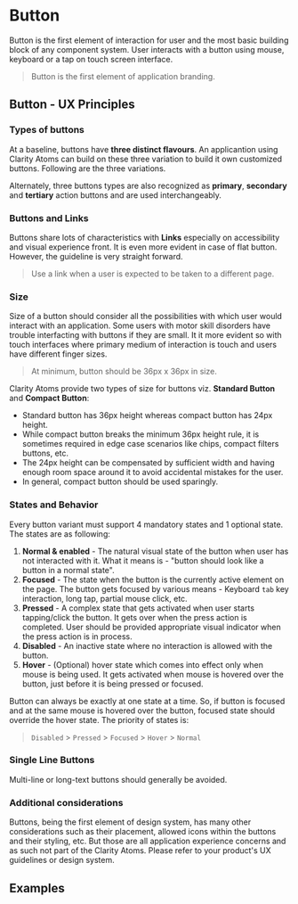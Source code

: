 
# Button

Button is the first element of interaction for user and the most basic building block of any component
system. User interacts with a button using mouse, keyboard or a tap on touch screen interface.

> Button is the first element of application branding.

## Button - UX Principles

### Types of buttons
At a baseline, buttons have **three distinct flavours**. An applicantion using Clarity Atoms can
build on these three variation to build it own customized buttons. Following are the three variations.

<ButtonVariation />

Alternately, three buttons types are also recognized as **primary**, **secondary** and **tertiary**
action buttons and are used interchangeably.

### Buttons and Links
Buttons share lots of characteristics with **Links** especially on accessibility and visual experience
front. It is even more evident in case of flat button. However, the guideline is very straight forward.

> Use a link when a user is expected to be taken to a different page.


### Size
Size of a button should consider all the possibilities with which user would interact with an
application. Some users with motor skill disorders have trouble interfacting with buttons if they
are small. It it more evident so with touch interfaces where primary medium of interaction is touch and
users have different finger sizes.

> At minimum, button should be 36px x 36px in size.

Clarity Atoms provide two types of size for buttons viz. **Standard Button** and **Compact Button**:
 - Standard button has 36px height whereas compact button has 24px height.
 - While compact button breaks the minimum 36px height rule, it is sometimes required in edge case
    scenarios like chips, compact filters buttons, etc.
 - The 24px height can be compensated by sufficient width and having enough room space around
    it to avoid accidental mistakes for the user.
 - In general, compact button should be used sparingly.


### States and Behavior
Every button variant must support 4 mandatory states and 1 optional state. The states are as following:

  1. **Normal & enabled** - The natural visual state of the button when user has not interacted with it.
      What it means is - "button should look like a button in a normal state".
  2. **Focused** - The state when the button is the currently active element on the page. The button gets
      focused by various means - Keyboard `tab` key interaction, long tap, partial mouse click, etc.
  3. **Pressed** - A complex state that gets activated when user starts tapping/click the button. It gets
      over when the press action is completed. User should be provided appropriate visual indicator when
      the press action is in process.
  4. **Disabled** - An inactive state where no interaction is allowed with the button.
  5. **Hover** - (Optional) hover state which comes into effect only when mouse is being used. It gets
      activated when mouse is hovered over the button, just before it is being pressed or focused.

Button can always be exactly at one state at a time. So, if button is focused and at the same mouse is
hovered over the button, focused state should override the hover state. The priority of states is:

> `Disabled` > `Pressed` > `Focused` > `Hover` > `Normal`

### Single Line Buttons
Multi-line or long-text buttons should generally be avoided.

### Additional considerations
Buttons, being the first element of design system, has many other considerations such as their placement,
allowed icons within the buttons and their styling, etc. But those are all application experience concerns
and as such not part of the Clarity Atoms. Please refer to your product's UX guidelines or design system.

## Examples
